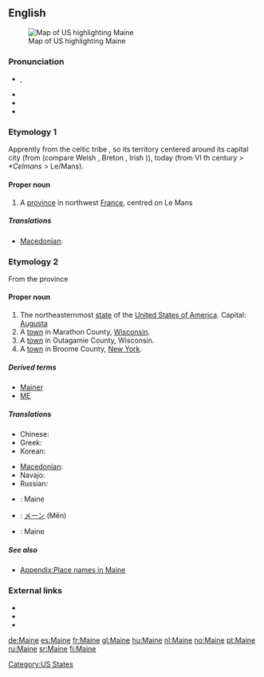 {{wikipedia|dab=Maine (disambiguation)|Maine}}
{{also|maine}}
==English==
[[Image:Map of USA highlighting Maine.png|thumb|right|Map of US highlighting Maine]]

===Pronunciation===
* {{a|UK|US}} {{IPA|/meɪn/}}, {{SAMPA|/meIn/}}
* {{audio|en-us-Maine.ogg|Audio (US)}}
* {{rhymes|eɪn}}
* {{homophones|main|mane}}

===Etymology 1===
{{wikipedia|Maine (province)}}
Apprently from the celtic tribe {{term|aulerci cenomanni|lang=fr}}, so its territory centered around its capital city  {{term|Vindinon||white place|lang=fr}} (from {{etyl|cel|fr}} {{term||vindo-|white}} (compare Welsh {{term|gwyn|lang=cy}}, Breton {{term|gwen|lang=br}}, Irish {{term|finn|lang=ga}})), today {{term|le Mans|lang=fr}} (from {{term|Cenomannis|lang=fro}} VI th century > ''*Celmans'' > Le/Mans).

====Proper noun====
{{en-proper noun}}

# A [[province]] in northwest [[France]], centred on Le Mans

=====Translations=====
{{trans-top|province in France}}
* [[Macedonian]]: {{t|mk|Мен|m|tr=Men|sc=Cyrl|xs=Macedonian}}
{{trans-mid}}
{{trans-bottom}}

===Etymology 2===
{{wikipedia|Maine|Maine (US state)}}
From the {{etyl|fr}} province

====Proper noun====
{{en-proper noun}}

# The northeasternmost [[state]] of the [[United States of America]]. Capital: [[Augusta]]
# A [[town]] in Marathon County, [[Wisconsin]].
# A [[town]] in Outagamie County, Wisconsin.
# A [[town]] in Broome County, [[New York]].

=====Derived terms=====
* [[Mainer]]
* [[ME]]

=====Translations=====
{{trans-top|US State}}
* Chinese: {{t-|cmn|缅因州|tr=Miǎnyīnzhōu|sc=Hani|xs=Mandarin}}
* Greek: {{t|el|Μέιν|tr=Méin|sc=Grek}}
* Korean: {{t|ko|메인 주|tr=Mein-chu|sc=Kore}}
{{trans-mid}}
* [[Macedonian]]: {{t|mk|Мејн|m|tr=Mejn|sc=Cyrl|xs=Macedonian}}
* Navajo: {{tø|nv|Méínhahoodzo hahoodzo}}
* Russian: {{t|ru|Мэн|m}} {{IPAchar|(Mɛn)}}
{{trans-bottom}}

{{checktrans-top}}
* {{ttbc|French}}: Maine {{f}}
* {{ttbc|Japanese}}: [[メーン]] (Mēn)
{{trans-mid}}
* {{ttbc|Spanish}}: Maine
{{trans-bottom}}

=====See also=====
* [[Appendix:Place names in Maine]]

===External links===
* {{pedialite|Maine, Marathon County, Wisconsin}}
* {{pedialite|Maine, Outagamie County, Wisconsin}}
* {{pedialite|Maine, New York}}

[[Category:US States]]

[[de:Maine]]
[[es:Maine]]
[[fr:Maine]]
[[gl:Maine]]
[[hu:Maine]]
[[nl:Maine]]
[[no:Maine]]
[[pt:Maine]]
[[ru:Maine]]
[[sr:Maine]]
[[fi:Maine]]